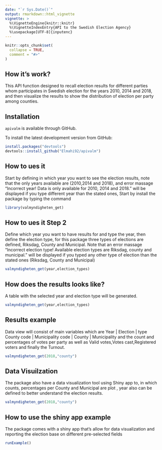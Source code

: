 ```yaml
---
date: "`r Sys.Date()`"
output: rmarkdown::html_vignette
vignette: >
  %\VignetteEngine{knitr::knitr}
  %\VignetteIndexEntry{API to the Swedish Election Agency}
  %\usepackage[UTF-8]{inputenc}
---
```


```r
knitr::opts_chunk$set(
  collapse = TRUE,
  comment = "#>"
)
```


## How it's work?

This API function designed to recall election results for different parties whom participates in Swedish election for the years 2010, 2014 and 2018, and then visualize the results to show the distribution of election per party among counties.

## Installation

`apivalm` is available through  GitHub.

To install the latest development version from GitHub:

 
```r
install.packages("devtools")
devtools::install_github("Elmahi92/apivalm")
```


## How to ues it

Start by defining in which year you want to see the election results, note that the only years available are (2010,2014 and 2018), and error massage “Incorrect year! Data is only available for 2010, 2014 and 2018."  will be displayed if you type different year than the stated ones, 
Start by install the package by typing the command
 
```r
library(valmyndigheten_get)
```

## How to ues it Step 2 

Define which year you want to have results for and type the year, then define the election type, for this package three types of elections are defined, Riksdag, County and Municipal.
Note that an error massage "Incorrect election type! Available election types are Riksdag, county and municipal." will be displayed if you typed any other type of election than the stated ones (Riksdag, County and Municipal)

```r
valmyndigheten_get(year,election_types)
```

## How does the results looks like?

A table with the selected year and election type will be generated.

```r
valmyndigheten_get(year,election_types)
```

## Results example

Data view will consist of main variables which are 
Year | Election | type County code |  Municipality code | County | Municipality
<dbl>    <chr>       <dbl>            <dbl>                <chr>      <chr>
and the count and percentages of votes per party as well as Valid votes,Votes cast,Registered voters and finally the Turnout.


```r
valmyndigheten_get(2018,"county")
```

## Data Visuilzation

The package also have a data visualization tool using Shiny app to, in which counts, percentages per County and Municipal are plot , year also can be defined to better understand the election results.
```r
valmyndigheten_get(2018,"county")
```

## How to use the shiny app example

The package comes with a shiny app that's allow for data visualization and reporting the election base on different pre-selected fields

```r
runExample()
```



